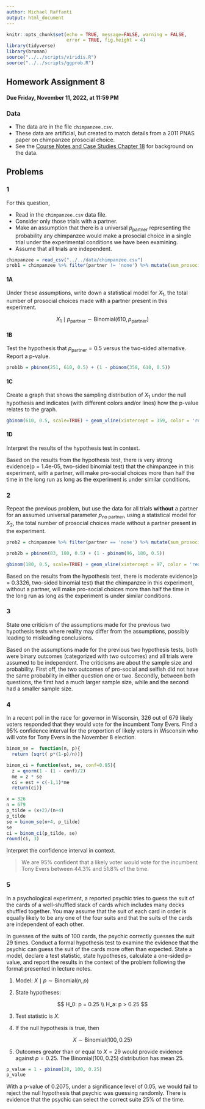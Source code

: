 ```yaml
---
author: Michael Raffanti
output: html_document
---
```


```r
knitr::opts_chunk$set(echo = TRUE, message=FALSE, warning = FALSE,
                      error = TRUE, fig.height = 4)
library(tidyverse)
library(broman)
source("../../scripts/viridis.R")
source("../../scripts/ggprob.R")
```

\newcommand{\E}{\mathsf{E}}
\renewcommand{\prob}{\mathsf{P}}

## Homework Assignment 8

#### Due Friday, November 11, 2022, at 11:59 PM


### Data

- The data are in the file `chimpanzee.csv`.    
- These data are artificial, but created to match details from a 2011 PNAS paper on chimpanzee prosocial choice.  
- See the [Course Notes and Case Studies Chapter 18](https://bookdown.org/bret_larget/stat-240-case-studies/chimpanzees-and-prosocial-choice.html) for background on the data.


## Problems

### 1

For this question,   

- Read in the `chimpanzee.csv` data file.  
-  Consider only those trials with a partner.
-  Make an assumption that there is a universal $p_{\text{partner}}$ representing the probability any chimpanzee would make a prosocial choice in a single trial under the experimental conditions we have been examining.  
- Assume that all trials are independent.  
```r
chimpanzee = read_csv("../../data/chimpanzee.csv")
prob1 = chimpanzee %>% filter(partner != 'none') %>% mutate(sum_prosocial = sum(prosocial), sum_selfish = sum(selfish))
```

#### 1A
Under these assumptions, write down a statistical model for $X_1$, the total number of prosocial choices made with a partner present in this experiment.

$$ X_1 \mid p_{\text{partner}} \sim \text{Binomial}(610, p_{\text{partner}}) $$


#### 1B
Test the hypothesis that $p_{\text{partner}} = 0.5$ versus the two-sided alternative.  Report a p-value.
```r
prob1b = pbinom(251, 610, 0.5) + (1 - pbinom(358, 610, 0.5))
```


#### 1C
Create a graph that shows the sampling distribution of $X_1$ under the null hypothesis and indicates (with different colors and/or lines) how the p-value relates to the graph.
```r
gbinom(610, 0.5, scale=TRUE) + geom_vline(xintercept = 359, color = 'red', linetype = 'dashed') + geom_vline(xintercept = 251, color = 'red', linetype = 'dashed') + theme_bw()
```


#### 1D
Interpret the results of the hypothesis test in context.

Based on the results from the hypothesis test, there is very strong evidence(p = 1.4e-05, two-sided binomial test) that the chimpanzee in this experiment, with a partner, will make pro-social choices more than half the time in the long run as long as the experiment is under similar conditions.

### 2

Repeat the previous problem, but use the data for all trials **without** a partner for an assumed universal parameter $p_{\text{no partner}}$, using a statistical model for $X_2$, the total number of prosocial choices made without a partner present in the experiment.
```r
prob2 = chimpanzee %>% filter(partner == 'none') %>% mutate(sum_prosocial = sum(prosocial), sum_selfish = sum(selfish))
```

```r
prob2b = pbinom(83, 180, 0.5) + (1 - pbinom(96, 180, 0.5))
```

```r
gbinom(180, 0.5, scale=TRUE) + geom_vline(xintercept = 97, color = 'red', linetype = 'dashed') + geom_vline(xintercept = 83, color = 'red', linetype = 'dashed') + theme_bw()
```

Based on the results from the hypothesis test, there is moderate evidence(p = 0.3326, two-sided binomial test) that the chimpanzee in this experiment, without a partner, will make pro-social choices more than half the time in the long run as long as the experiment is under similar conditions.


### 3

State one criticism of the assumptions made for the previous two hypothesis tests where reality may differ from the assumptions, possibly leading to misleading conclusions.

Based on the assumptions made for the previous two hypothesis tests, both were binary outcomes (categorized with two outcomes) and all trials were assumed to be independent. The criticisms are about the sample size and probability. First off, the two outcomes of pro-social and selfish did not have the same probability in either question one or two. Secondly, between both questions, the first had a much larger sample size, while and the second had a smaller sample size.

### 4

In a recent poll in the race for governor in Wisconsin,
326 out of 679 likely voters responded that they would vote for the incumbent Tony Evers.
Find a 95% confidence interval for the proportion of likely voters in Wisconsin who will vote for Tony Evers in the November 8 election.
```r
binom_se =  function(n, p){
  return (sqrt( p*(1-p)/n))}

binom_ci = function(est, se, conf=0.95){
  z = qnorm(1 - (1 - conf)/2)
  me = z * se
  ci = est + c(-1,1)*me
  return(ci)}
```


```r
x = 326
n = 679
p_tilde = (x+2)/(n+4)
p_tilde
se = binom_se(n+4, p_tilde)
se
ci = binom_ci(p_tilde, se)
round(ci, 3)
```

Interpret the confidence interval in context.

> We are 95% confident that a likely voter would vote for the incumbent Tony Evers between 44.3% and 51.8% of the time.


### 5

In a psychological experiment,
a reported psychic tries to guess the suit of the cards of a well-shuffled stack of cards which includes many decks shuffled together.
You may assume that the suit of each card in order is equally likely to be any one of the four suits and that the suits of the cards are independent of each other.

In guesses of the suits of 100 cards, the psychic correctly guesses the suit 29 times.
Conduct a formal hypothesis test to examine the evidence that the psychic can guess the suit of the cards more often than expected.
State a model, declare a test statistic, state hypotheses,
calculate a one-sided p-value,
and report the results in the context of the problem following the format presented in lecture notes.

1. Model: $X \mid p \sim \text{Binomial}(n,p)$

2. State hypotheses:

$$
H_0: p = 0.25 \\
H_a: p > 0.25
$$

3. Test statistic is $X$. 

4. If the null hypothesis is true, then

$$
X \sim \text{Binomial}(100,0.25)
$$

5. Outcomes greater than or equal to $X=29$ would provide evidence against $p=0.25$. The $\text{Binomial}(100,0.25)$ distribution has mean 25.

```r
p_value = 1 - pbinom(28, 100, 0.25)
p_value
```
With a p-value of 0.2075, under a significance level of 0.05, we would fail to reject the null hypothesis that psychic was guessing randomly. There is evidence that the psychic can select the correct suite 25% of the time.
